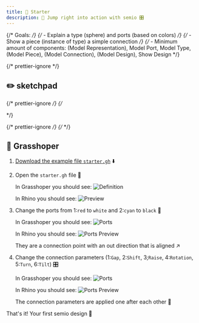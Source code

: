 ```yaml
---
title: 🥉 Starter
description: 📝 Jump right into action with semio 🎛️
---
```


{/* Goals: */}
{/* - Explain a type (sphere) and ports (based on colors) */}
{/* - Show a piece (instance of type) a simple connection */}
{/* - Minimum amount of components: (Model Representation), Model Port, Model Type, (Model Piece), (Model Connection), (Model Design), Show Design */}


{/* prettier-ignore */}
<div class="flex flex-col sm:flex-row gap-4 justify-center h-[400px] sm:h-[300px]">

  <File
    client:load
    src="/colorful-sphere.glb"
    environment="/schlenker-shed.hdr"
    roughness={0.2}
    metalness={0.6}
  />
  <File
    client:load
    src="/pattern-sphere.glb"
    environment="/schlenker-shed.hdr"
    roughness={0.2}
    metalness={0.7}
  />
</div>

## ✏️ sketchpad

{/* prettier-ignore */}
{/* <div className="pt-2">

  <Sketchpad client:load />
</div> */}

{/* prettier-ignore */}
{/* <File client:load src="../../../../../examples/geometry/representations/colorful-sphere.glb"/> */}

## 🦗 Grasshoper

<Steps>

1. [Download the example file `starter.gh`](https://raw.githubusercontent.com/usalu/geometry/starter/starter.gh) ⬇️

2. Open the `starter.gh` file 📂

   In Grasshoper you should see:
   ![Definition](../../../../../assets/images/starter-grasshopper.png)

   In Rhino you should see:
   ![Preview](../../../../../assets/images/starter-grasshopper-preview.png)

3. Change the ports from 1:`red` to `white` and 2:`cyan` to `black` 🎨

   In Grasshoper you should see:
   ![Ports](../../../../../assets/images/starter-grasshopper-ports.png)

   In Rhino you should see:
   ![Ports Preview](../../../../../assets/images/starter-grasshopper-ports-preview.png)

   <Aside type="tip" title="👀 Do you see what ports are?">
     They are a connection point with an out direction that is aligned ↗️
   </Aside>

4. Change the connection parameters (1:`Gap`, 2:`Shift`, 3;`Raise`, 4:`Rotation`, 5:`Turn`, 6:`Tilt`) 🎛️

   In Grasshoper you should see:
   ![Ports](../../../../../assets/images/starter-grasshopper-connection.png)

   In Rhino you should see:
   ![Ports Preview](../../../../../assets/images/starter-grasshopper-connection-preview.png)

   <Aside type="note" title="🤯 What just happened?">
     The connection parameters are applied one after each other 🔢
   </Aside>

</Steps>

That's it! Your first semio design 🎉
